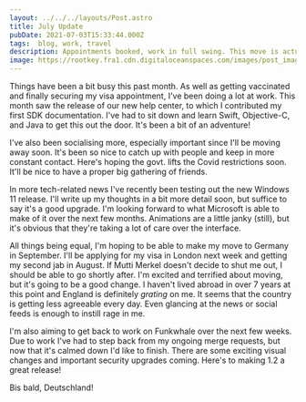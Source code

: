 ```yaml
---
layout: ../../../layouts/Post.astro
title: July Update
pubDate: 2021-07-03T15:33:44.000Z
tags:  blog, work, travel
description: Appointments booked, work in full swing. This move is actually happening!
image: https://rootkey.fra1.cdn.digitaloceanspaces.com/images/post_images/berlin.webp
---
```


Things have been a bit busy this past month. As well as getting vaccinated and finally securing my visa appointment, I've been doing a lot at work. This month saw the release of our new help center, to which I contributed my first SDK documentation. I've had to sit down and learn Swift, Objective-C, and Java to get this out the door. It's been a bit of an adventure!

I've also been socialising more, especially important since I'll be moving away soon. It's been so nice to catch up with people and keep in more constant contact. Here's hoping the govt. lifts the Covid restrictions soon. It'll be nice to have a proper big gathering of friends.

In more tech-related news I've recently been testing out the new Windows 11 release. I'll write up my thoughts in a bit more detail soon, but suffice to say it's a good upgrade. I'm looking forward to what Microsoft is able to make of it over the next few months. Animations are a little janky (still), but it's obvious that they're taking a lot of care over the interface.

All things being equal, I'm hoping to be able to make my move to Germany in September. I'll be applying for my visa in London next week and getting my second jab in August. If Mutti Merkel doesn't decide to shut me out, I should be able to go shortly after. I'm excited and terrified about moving, but it's going to be a good change. I haven't lived abroad in over 7 years at this point and England is definitely *grating* on me. It seems that the country is getting less agreeable every day. Even glancing at the news or social feeds is enough to instill rage in me.

I'm also aiming to get back to work on Funkwhale over the next few weeks. Due to work I've had to step back from my ongoing merge requests, but now that it's calmed down I'd like to finish. There are some exciting visual changes and important security upgrades coming. Here's to making 1.2 a great release!

Bis bald, Deutschland!

